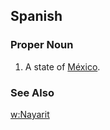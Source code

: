 ==Spanish==
===Proper Noun===
{{es-proper noun}}
#A state of [[México]].
===See Also===
[[w:Nayarit]]